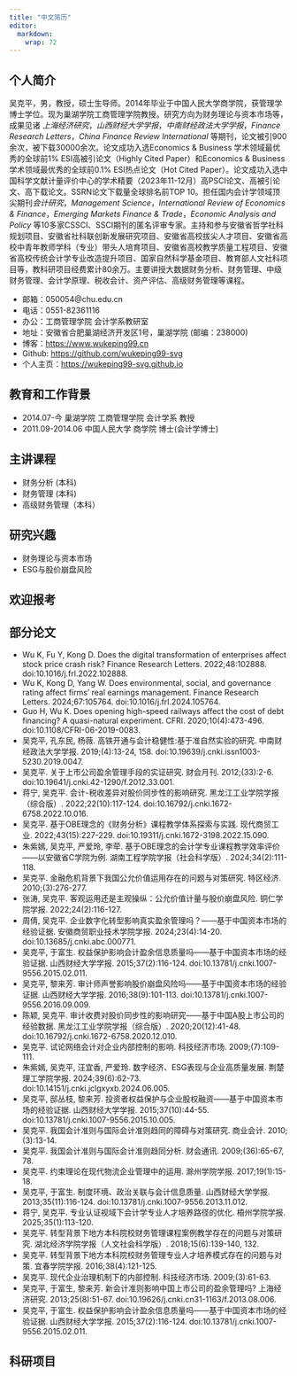 ```yaml
---
title: "中文简历"
editor: 
  markdown: 
    wrap: 72
---
```


## 个人简介

吴克平，男，教授，硕士生导师。2014年毕业于中国人民大学商学院，获管理学博士学位。现为巢湖学院工商管理学院教授。研究方向为财务理论与资本市场等，成果见诸 *上海经济研究*，*山西财经大学学报*，*中南财经政法大学学报*，*Finance Research Letters*，*China Finance Review International* 等期刊，论文被引900余次，被下载30000余次。论文成功入选Economics & Business 学术领域最优秀的全球前1% ESI高被引论文（Highly Cited Paper）和Economics & Business 学术领域最优秀的全球前0.1% ESI热点论文（Hot Cited Paper）。论文成功入选中国科学文献计量评价中心的学术精要（2023年11-12月）高PSCI论文、高被引论文、高下载论文。SSRN论文下载量全球排名前TOP 10。担任国内会计学领域顶尖期刊*会计研究*，*Management Science*，*International Review of Economics & Finance*，*Emerging Markets Finance & Trade*，*Economic Analysis and Policy* 等10多家CSSCI、SSCI期刊的匿名评审专家。主持和参与安徽省哲学社科规划项目、安徽省社科联创新发展研究项目、安徽省高校拔尖人才项目、安徽省高校中青年教师学科（专业）带头人培育项目、安徽省高校教学质量工程项目、安徽省高校传统会计学专业改造提升项目、国家自然科学基金项目、教育部人文社科项目等，教科研项目经费累计80余万。主要讲授大数据财务分析、财务管理、中级财务管理、会计学原理、税收会计、资产评估、高级财务管理等课程。

- 邮箱：050054@chu.edu.cn 
- 电话：0551-82361116
- 办公：工商管理学院 会计学系教研室
- 地址：安徽省合肥巢湖经济开发区1号，巢湖学院 (邮编：238000)
- 博客：<https://www.wukeping99.cn>
- Github: <https://github.com/wukeping99-svg>
- 个人主页：<https://wukeping99-svg.github.io>

## 教育和工作背景

- 2014.07-今 巢湖学院 工商管理学院 会计学系 教授
- 2011.09-2014.06 中国人民大学 商学院 博士(会计学博士)


## 主讲课程
- 财务分析 (本科)
- 财务管理 (本科)
- 高级财务管理（本科）

## 研究兴趣

- 财务理论与资本市场
- ESG与股价崩盘风险

## 欢迎报考


## 部分论文
- Wu K, Fu Y, Kong D. Does the digital transformation of enterprises affect stock price crash risk? Finance Research Letters. 2022;48:102888. doi:10.1016/j.frl.2022.102888.
- Wu K, Kong D, Yang W. Does environmental, social, and governance rating affect firms’ real earnings management. Finance Research Letters. 2024;67:105764. doi:10.1016/j.frl.2024.105764.
- Guo H, Wu K. Does opening high-speed railways affect the cost of debt financing? A quasi-natural experiment. CFRI. 2020;10(4):473-496. doi:10.1108/CFRI-06-2019-0083.
- 吴克平, 孔东民, 杨薇. 高铁开通与会计稳健性:基于准自然实验的研究. 中南财经政法大学学报. 2019;(4):13-24, 158. doi:10.19639/j.cnki.issn1003-5230.2019.0047.
- 吴克平. 关于上市公司盈余管理手段的实证研究. 财会月刊. 2012;(33):2-6. doi:10.19641/j.cnki.42-1290/f.2012.33.001.
- 蒋宁, 吴克平. 会计-税收差异对股价同步性的影响研究. 黑龙江工业学院学报（综合版）. 2022;22(10):117-124. doi:10.16792/j.cnki.1672-6758.2022.10.016.
- 吴克平. 基于OBE理念的《财务分析》课程教学体系探索与实践. 现代商贸工业. 2022;43(15):227-229. doi:10.19311/j.cnki.1672-3198.2022.15.090.
- 朱紫嫣, 吴克平, 严爱玲, 李荦. 基于OBE理念的会计学专业课程教学效率评价——以安徽省C学院为例. 湖南工程学院学报（社会科学版）. 2024;34(2):111-118.
- 吴克平. 金融危机背景下我国公允价值运用存在的问题与对策研究. 特区经济. 2010;(3):276-277.
- 张涛, 吴克平. 客观运用还是主观操纵：公允价值计量与股价崩盘风险. 铜仁学院学报. 2022;24(2):116-127.
- 周倩, 吴克平. 企业数字化转型影响真实盈余管理吗？——基于中国资本市场的经验证据. 安徽商贸职业技术学院学报. 2024;23(4):14-20. doi:10.13685/j.cnki.abc.000771.
- 吴克平, 于富生. 权益保护影响会计盈余信息质量吗——基于中国资本市场的经验证据. 山西财经大学学报. 2015;37(2):116-124. doi:10.13781/j.cnki.1007-9556.2015.02.011.
- 吴克平, 黎来芳. 审计师声誉影响股价崩盘风险吗——基于中国资本市场的经验证据. 山西财经大学学报. 2016;38(9):101-113. doi:10.13781/j.cnki.1007-9556.2016.09.009.
- 陈颖, 吴克平. 审计收费对股价同步性的影响研究——基于中国A股上市公司的经验数据. 黑龙江工业学院学报（综合版）. 2020;20(12):41-48. doi:10.16792/j.cnki.1672-6758.2020.12.010.
- 吴克平. 试论网络会计对企业内部控制的影响. 科技经济市场. 2009;(7):109-111.
- 朱紫嫣, 吴克平, 汪宜香, 严爱玲. 数字经济、ESG表现与企业高质量发展. 荆楚理工学院学报. 2024;39(6):62-73. doi:10.14151/j.cnki.jclgxyxb.2024.06.005.
- 吴克平, 邸丛枝, 黎来芳. 投资者权益保护与企业股权融资——基于中国资本市场的经验证据. 山西财经大学学报. 2015;37(10):44-55. doi:10.13781/j.cnki.1007-9556.2015.10.005.
- 吴克平. 我国会计准则与国际会计准则趋同的障碍与对策研究. 商业会计. 2010;(3):13-14.
- 吴克平. 我国会计准则与国际会计准则趋同分析. 财会通讯. 2009;(36):65-67, 78.
- 吴克平. 约束理论在现代物流企业管理中的运用. 滁州学院学报. 2017;19(1):15-18.
- 吴克平, 于富生. 制度环境、政治关联与会计信息质量. 山西财经大学学报. 2013;35(11):116-124. doi:10.13781/j.cnki.1007-9556.2013.11.012.
- 蒋宁, 吴克平. 专业认证视域下会计学专业人才培养路径的优化. 梧州学院学报. 2025;35(1):113-120.
- 吴克平. 转型背景下地方本科院校财务管理课程案例教学存在的问题与对策研究. 湖北经济学院学报（人文社会科学版）. 2018;15(6):139-140, 132.
- 吴克平. 转型背景下地方本科院校财务管理专业人才培养模式存在的问题与对策. 宜春学院学报. 2016;38(4):121-125.
- 吴克平. 现代企业治理机制下的内部控制. 科技经济市场. 2009;(3):61-63.
- 吴克平, 于富生, 黎来芳. 新会计准则影响中国上市公司的盈余管理吗? 上海经济研究. 2013;25(8):51-67. doi:10.19626/j.cnki.cn31-1163/f.2013.08.006.
- 吴克平, 于富生. 权益保护影响会计盈余信息质量吗——基于中国资本市场的经验证据. 山西财经大学学报. 2015;37(2):116-124. doi:10.13781/j.cnki.1007-9556.2015.02.011.


## 科研项目





<!-- ![](https://fig-lianxh.oss-cn-shenzhen.aliyuncs.com/LianxhHome.PNG) -->